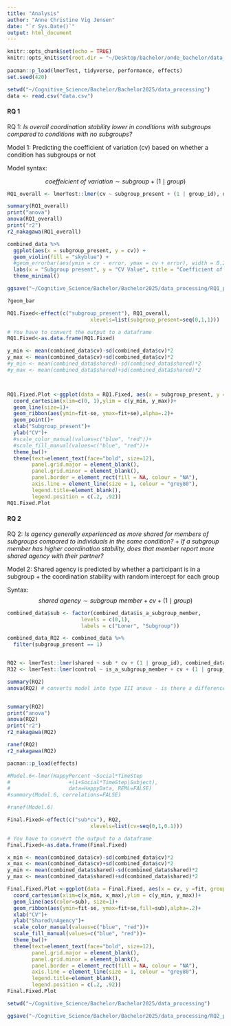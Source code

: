 ```yaml
---
title: "Analysis"
author: "Anne Christine Vig Jensen"
date: "`r Sys.Date()`"
output: html_document
---
```

 
```r
knitr::opts_chunk$set(echo = TRUE)
knitr::opts_knit$set(root.dir = "~/Desktop/bachelor/onde_bachelor/data_processing") # set working directory 
  
pacman::p_load(lmerTest, tidyverse, performance, effects)
set.seed(420)
```

```r
setwd("~/Cognitive_Science/Bachelor/Bachelor2025/data_processing")
data <- read.csv("data.csv")
```

 
#### RQ 1

RQ 1: *Is overall coordination stability lower in conditions with subgroups compared to conditions with no subgroups?*

Model 1: Predicting the coefficient of variation (cv) based on whether a condition has subgroups or not 

Model syntax: 

$$ \textit{coeffeicient of variation} \sim subgroup + (1 \mid group )$$

```r
RQ1_overall <- lmerTest::lmer(cv ~ subgroup_present + (1 | group_id), data)

summary(RQ1_overall)
print("anova")
anova(RQ1_overall) 
print("r2")
r2_nakagawa(RQ1_overall)
```
```r
combined_data %>% 
  ggplot(aes(x = subgroup_present, y = cv)) +
  geom_violin(fill = "skyblue") +
  #geom_errorbar(aes(ymin = cv - error, ymax = cv + error), width = 0.2) +
  labs(x = "Subgroup present", y = "CV Value", title = "Coefficient of variation by condition") +
  theme_minimal()

ggsave("~/Cognitive_Science/Bachelor/Bachelor2025/data_processing/RQ1_plot.jpg")

?geom_bar
```


```r
RQ1.Fixed<-effect(c("subgroup_present"), RQ1_overall,
                           xlevels=list(subgroup_present=seq(0,1,1)))

# You have to convert the output to a dataframe
RQ1.Fixed<-as.data.frame(RQ1.Fixed)

y_min <- mean(combined_data$cv)-sd(combined_data$cv)*2
y_max <- mean(combined_data$cv)+sd(combined_data$cv)*2
#y_min <- mean(combined_data$shared)-sd(combined_data$shared)*2
#y_max <- mean(combined_data$shared)+sd(combined_data$shared)*2



RQ1.Fixed.Plot <-ggplot(data = RQ1.Fixed, aes(x = subgroup_present, y =fit))+
  coord_cartesian(xlim=c(0, 1),ylim = c(y_min, y_max))+ 
  geom_line(size=1)+
  geom_ribbon(aes(ymin=fit-se, ymax=fit+se),alpha=.2)+
  geom_point()+
  xlab("Subgroup_present")+
  ylab("CV")+
  #scale_color_manual(values=c("blue", "red"))+
  #scale_fill_manual(values=c("blue", "red"))+
  theme_bw()+
  theme(text=element_text(face="bold", size=12),
        panel.grid.major = element_blank(), 
        panel.grid.minor = element_blank(), 
        panel.border = element_rect(fill = NA, colour = "NA"),
        axis.line = element_line(size = 1, colour = "grey80"),
        legend.title=element_blank(),
        legend.position = c(.2, .92))
RQ1.Fixed.Plot

```



#### RQ 2

RQ 2: *Is agency generally experienced as more shared for members of subgroups compared to individuals in the same condition?* 
+ 
*If a subgroup member has higher coordination stability, does that member report more shared agency with their partner?*

Model 2: Shared agency is predicted by whether a participant is in a subgroup + the coordination stability with random intercept for each group 

Syntax: 
$$\textit{shared agency} \sim \textit{subgroup member} + cv + (1 \mid  group)$$
```r
combined_data$sub <- factor(combined_data$is_a_subgroup_member,
                        levels = c(0,1),
                        labels = c("Loner", "Subgroup"))

combined_data_RQ2 <- combined_data %>% 
  filter(subgroup_present == 1)


RQ2 <- lmerTest::lmer(shared ~ sub * cv + (1 | group_id), combined_data_RQ2)
R32 <- lmerTest::lmer(control ~ is_a_subgroup_member + cv + (1 | group_id), combined_data_RQ2)

summary(RQ2)
anova(RQ2) # converts model into type III anova - is there a difference between the means of each variable rather than is there a difference between each intercept 


summary(RQ2)
print("anova")
anova(RQ2) 
print("r2")
r2_nakagawa(RQ2)
```
```r
ranef(RQ2)
r2_nakagawa(RQ2)
```



```r
pacman::p_load(effects)

#Model.6<-lmer(HappyPercent ~Social*TimeStep
#                   +(1+Social*TimeStep|Subject),  
#                   data=HappyData, REML=FALSE)
#summary(Model.6, correlations=FALSE)

#ranef(Model.6)

Final.Fixed<-effect(c("sub*cv"), RQ2,
                           xlevels=list(cv=seq(0,1,0.1)))

# You have to convert the output to a dataframe
Final.Fixed<-as.data.frame(Final.Fixed)

x_min <- mean(combined_data$cv)-sd(combined_data$cv)*2
x_max <- mean(combined_data$cv)+sd(combined_data$cv)*2
y_min <- mean(combined_data$shared)-sd(combined_data$shared)*2
y_max <- mean(combined_data$shared)+sd(combined_data$shared)*2

Final.Fixed.Plot <-ggplot(data = Final.Fixed, aes(x = cv, y =fit, group=sub))+
  coord_cartesian(xlim=c(x_min, x_max),ylim = c(y_min, y_max))+ 
  geom_line(aes(color=sub), size=1)+
  geom_ribbon(aes(ymin=fit-se, ymax=fit+se,fill=sub),alpha=.2)+
  xlab("CV")+
  ylab("Shared\nAgency")+
  scale_color_manual(values=c("blue", "red"))+
  scale_fill_manual(values=c("blue", "red"))+
  theme_bw()+
  theme(text=element_text(face="bold", size=12),
        panel.grid.major = element_blank(), 
        panel.grid.minor = element_blank(), 
        panel.border = element_rect(fill = NA, colour = "NA"),
        axis.line = element_line(size = 1, colour = "grey80"),
        legend.title=element_blank(),
        legend.position = c(.2, .92))
Final.Fixed.Plot

setwd("~/Cognitive_Science/Bachelor/Bachelor2025/data_processing")

ggsave("~/Cognitive_Science/Bachelor/Bachelor2025/data_processing/RQ2_plot_ver2.jpg")
```

